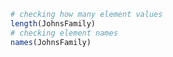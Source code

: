 
```r
# checking how many element values
length(JohnsFamily)
# checking element names
names(JohnsFamily)
```

